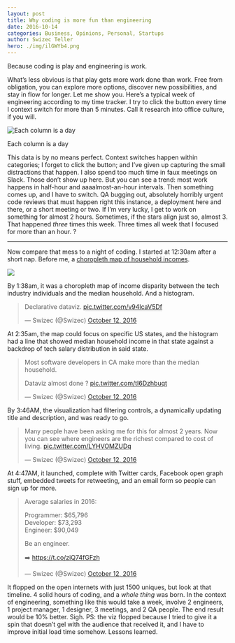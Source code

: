 ```yaml
---
layout: post
title: Why coding is more fun than engineering
date: 2016-10-14
categories: Business, Opinions, Personal, Startups
author: Swizec Teller
hero: ./img/ilGWYb4.png
---
```


Because coding is play and engineering is work.



What’s less obvious is that play gets more work done than work. Free from obligation, you can explore more options, discover new possibilities, and stay in flow for longer. Let me show you. Here’s a typical week of engineering according to my time tracker. I try to click the button every time I context switch for more than 5 minutes. Call it research into office culture, if you will.

![Each column is a day](./img/ilGWYb4.png)

Each column is a day

This data is by no means perfect. Context switches happen within categories; I forget to click the button; and I’ve given up capturing the small distractions that happen. I also spend too much time in faux meetings on Slack. Those don’t show up here. But you can see a trend: most work happens in half-hour and aaaalmost-an-hour intervals. Then something comes up, and I have to switch. QA bugging out, absolutely horribly urgent code reviews that must happen right this instance, a deployment here and there, or a short meeting or two. If I’m very lucky, I get to work on something for almost 2 hours. Sometimes, if the stars align just so, almost 3. That happened _three_ times this week. Three times all week that I focused for more than an hour. ?

* * *

Now compare that mess to a night of coding. I started at 12:30am after a short nap. Before me, a [choropleth map of household incomes](https://swizec.com/blog/livecoding-24-choropleth-react-js/swizec/7078).

![](./img/REu8pM0.png)

By 1:38am, it was a choropleth map of income disparity between the tech industry individuals and the median household. And a histogram.

> Declarative dataviz. [pic.twitter.com/v94lcaV5Df](https://t.co/v94lcaV5Df)
>
> — Swizec (@Swizec) [October 12, 2016](https://twitter.com/Swizec/status/786123886261743616)

At 2:35am, the map could focus on specific US states, and the histogram had a line that showed median household income in that state against a backdrop of tech salary distribution in said state.

> Most software developers in CA make more than the median household.  
>   
> Dataviz almost done ? [pic.twitter.com/tI6Dzhbuqt](https://t.co/tI6Dzhbuqt)
>
> — Swizec (@Swizec) [October 12, 2016](https://twitter.com/Swizec/status/786138188502884353)

By 3:46AM, the visualization had filtering controls, a dynamically updating title and description, and was ready to go.

> Many people have been asking me for this for almost 2 years. Now you can see where engineers are the richest compared to cost of living. [pic.twitter.com/LYHVOMZUDq](https://t.co/LYHVOMZUDq)
>
> — Swizec (@Swizec) [October 12, 2016](https://twitter.com/Swizec/status/786156052492328961)

At 4:47AM, it launched, complete with Twitter cards, Facebook open graph stuff, embedded tweets for retweeting, and an email form so people can sign up for more.

> Average salaries in 2016:  
>   
> Programmer: $65,796  
> Developer: $73,293  
> Engineer: $90,049  
>   
> Be an engineer.  
>   
> ➡️ <https://t.co/ziQ74fGFzh>
>
> — Swizec (@Swizec) [October 12, 2016](https://twitter.com/Swizec/status/786171463732563968)

It flopped on the open internets with just 1500 uniques, but look at that timeline. 4 solid hours of coding, and a _whole thing_ was born. In the context of engineering, something like this would take a week, involve 2 engineers, 1 project manager, 1 designer, 3 meetings, and 2 QA people. The end result would be 10% better. Sigh. PS: the viz flopped because I tried to give it a spin that doesn’t gel with the audience that received it, and I have to improve initial load time somehow. Lessons learned.

